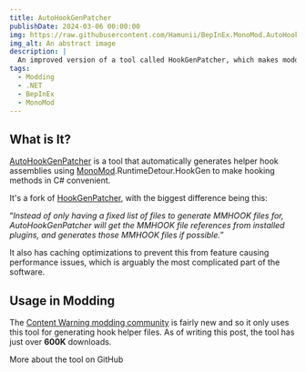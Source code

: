 ```yaml
---
title: AutoHookGenPatcher
publishDate: 2024-03-06 00:00:00
img: https://raw.githubusercontent.com/Hamunii/BepInEx.MonoMod.AutoHookGenPatcher/refs/heads/master/Thunderstore/icon.png
img_alt: An abstract image
description: |
  An improved version of a tool called HookGenPatcher, which makes modding Unity Mono games more convenient.
tags:
  - Modding
  - .NET
  - BepInEx
  - MonoMod
---
```


## What is It?

[AutoHookGenPatcher](https://github.com/Hamunii/BepInEx.MonoMod.AutoHookGenPatcher) is a tool that automatically generates helper hook
assemblies using [MonoMod](https://github.com/MonoMod/MonoMod).RuntimeDetour.HookGen to make hooking methods in C# convenient.

It's a fork of [HookGenPatcher](https://github.com/harbingerofme/Bepinex.Monomod.HookGenPatcher), with the biggest difference being this:

“*Instead of only having a fixed list of files to generate MMHOOK files for, AutoHookGenPatcher will get the MMHOOK file references from installed plugins, and generates those MMHOOK files if possible.*”

It also has caching optimizations to prevent this from feature causing performance issues, which is arguably the most complicated part of the software. 

## Usage in Modding

The [Content Warning modding community](https://thunderstore.io/c/content-warning/) is fairly new and so it only uses this tool for generating hook helper files.
As of writing this post, the tool has just over **600K** downloads.

<CallToAction href="https://github.com/Hamunii/BepInEx.MonoMod.AutoHookGenPatcher">
  More about the tool on GitHub
  <Icon icon="arrow-right" size="1.2em" />
</CallToAction>
